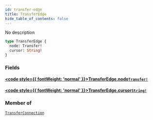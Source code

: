 ```yaml
---
id: transfer-edge
title: TransferEdge
hide_table_of_contents: false
---
```








No description

```graphql
type TransferEdge {
  node: Transfer!
  cursor: String!
}
```


### Fields

#### [<code style={{ fontWeight: 'normal' }}>TransferEdge.<b>node</b></code>](#)<Bullet />[`Transfer!`](/docs/testnet/graphql/objects/transfer) <Badge class="secondary" text="non-null"/> <Badge class="secondary" text="object"/>
> 
> 

#### [<code style={{ fontWeight: 'normal' }}>TransferEdge.<b>cursor</b></code>](#)<Bullet />[`String!`](/docs/testnet/graphql/scalars/string) <Badge class="secondary" text="non-null"/> <Badge class="secondary" text="scalar"/>
> 
> 



### Member of

[`TransferConnection`](/docs/testnet/graphql/objects/transfer-connection)  <Badge class="secondary" text="object"/>



